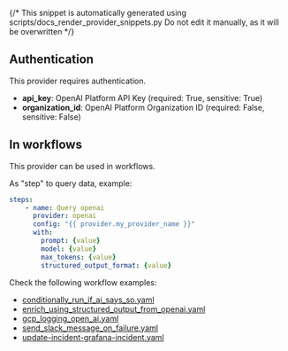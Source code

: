 {/* This snippet is automatically generated using scripts/docs_render_provider_snippets.py 
Do not edit it manually, as it will be overwritten */}

## Authentication
This provider requires authentication.
- **api_key**: OpenAI Platform API Key (required: True, sensitive: True)
- **organization_id**: OpenAI Platform Organization ID (required: False, sensitive: False)


## In workflows

This provider can be used in workflows.


As "step" to query data, example:
```yaml
steps:
    - name: Query openai
      provider: openai
      config: "{{ provider.my_provider_name }}"
      with:
        prompt: {value}  
        model: {value}  
        max_tokens: {value}  
        structured_output_format: {value}  
```





Check the following workflow examples:
- [conditionally_run_if_ai_says_so.yaml](https://github.com/keephq/keep/blob/main/examples/workflows/conditionally_run_if_ai_says_so.yaml)
- [enrich_using_structured_output_from_openai.yaml](https://github.com/keephq/keep/blob/main/examples/workflows/enrich_using_structured_output_from_openai.yaml)
- [gcp_logging_open_ai.yaml](https://github.com/keephq/keep/blob/main/examples/workflows/gcp_logging_open_ai.yaml)
- [send_slack_message_on_failure.yaml](https://github.com/keephq/keep/blob/main/examples/workflows/send_slack_message_on_failure.yaml)
- [update-incident-grafana-incident.yaml](https://github.com/keephq/keep/blob/main/examples/workflows/update-incident-grafana-incident.yaml)
